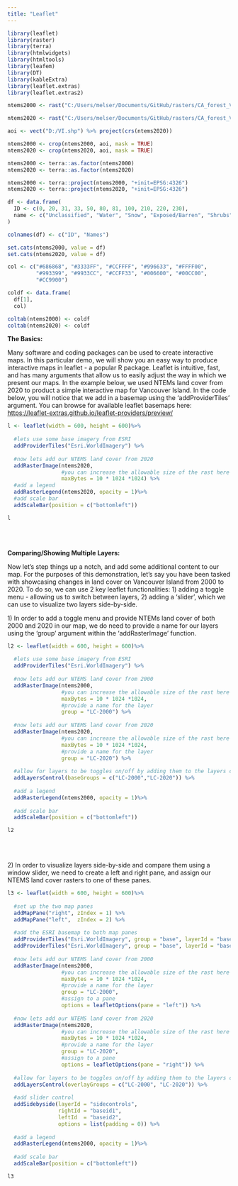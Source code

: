 ```yaml
---
title: "Leaflet"
---
```


```r

library(leaflet)
library(raster)
library(terra)
library(htmlwidgets)
library(htmltools)
library(leafem)
library(DT)
library(kableExtra)
library(leaflet.extras)
library(leaflet.extras2)

```

```r

ntems2000 <- rast("C:/Users/melser/Documents/GitHub/rasters/CA_forest_VLCE2_2000/CA_forest_VLCE2_2000.tif")

ntems2020 <- rast("C:/Users/melser/Documents/GitHub/rasters/CA_forest_VLCE2_2020/CA_forest_VLCE2_2020.tif")

aoi <- vect("D:/VI.shp") %>% project(crs(ntems2020))

ntems2000 <- crop(ntems2000, aoi, mask = TRUE)
ntems2020 <- crop(ntems2020, aoi, mask = TRUE)

ntems2000 <- terra::as.factor(ntems2000)
ntems2020 <- terra::as.factor(ntems2020)

ntems2000 <- terra::project(ntems2000, "+init=EPSG:4326")
ntems2020 <- terra::project(ntems2020, "+init=EPSG:4326")

df <- data.frame(
  ID <- c(0, 20, 31, 33, 50, 80, 81, 100, 210, 220, 230),
  name <- c("Unclassified", "Water", "Snow", "Exposed/Barren", "Shrubs", "Wetland", "Wetland-Treed", "Herbs", "Coniferous", "Broadleaf", "Mixed Wood")
)

colnames(df) <- c("ID", "Names")

set.cats(ntems2000, value = df)
set.cats(ntems2020, value = df)

col <- c("#686868", "#3333FF", "#CCFFFF", "#996633", "#FFFF00",
         "#993399", "#9933CC", "#CCFF33", "#006600", "#00CC00",
         "#CC9900")

coldf <- data.frame(
  df[1],
  col)

coltab(ntems2000) <- coldf
coltab(ntems2020) <- coldf

```

**The Basics:**

Many software and coding packages can be used to create interactive maps. In this particular demo, we will show you an easy way to produce interactive maps in leaflet - a popular R package. Leaflet is intuitive, fast, and has many arguments that allow us to easily adjust the way in which we present our maps. In the example below, we used NTEMs land cover from 2020 to product a simple interactive map for Vancouver Island. In the code below, you will notice that we add in a basemap using the 'addProviderTiles' argument. You can browse for available leaflet basemaps here: <https://leaflet-extras.github.io/leaflet-providers/preview/>

```r


l <- leaflet(width = 600, height = 600)%>%
  
  #lets use some base imagery from ESRI
  addProviderTiles("Esri.WorldImagery") %>%
  
  #now lets add our NTEMS land cover from 2020
  addRasterImage(ntems2020, 
                 #you can increase the allowable size of the rast here
                 maxBytes = 10 * 1024 *1024) %>%
  #add a legend
  addRasterLegend(ntems2020, opacity = 1)%>%
  #add scale bar
  addScaleBar(position = c("bottomleft"))


```

```r
l
```

<br>
<br>

**Comparing/Showing Multiple Layers:**

Now let's step things up a notch, and add some additional content to our map. For the purposes of this demonstration, let's say you have been tasked with showcasing changes in land cover on Vancouver Island from 2000 to 2020. To do so, we can use 2 key leaflet functionalities: 1) adding a toggle menu - allowing us to switch between layers, 2) adding a 'slider', which we can use to visualize two layers side-by-side.

1\) In order to add a toggle menu and provide NTEMs land cover of both 2000 and 2020 in our map, we do need to provide a name for our layers using the 'group' argument within the 'addRasterImage' function.

```r


l2 <- leaflet(width = 600, height = 600)%>%
  
  #lets use some base imagery from ESRI
  addProviderTiles("Esri.WorldImagery") %>%
  
  #now lets add our NTEMS land cover from 2000
  addRasterImage(ntems2000, 
                 #you can increase the allowable size of the rast here
                 maxBytes = 10 * 1024 *1024,
                 #provide a name for the layer
                 group = "LC-2000") %>%
  
  #now lets add our NTEMS land cover from 2020
  addRasterImage(ntems2020, 
                 #you can increase the allowable size of the rast here
                 maxBytes = 10 * 1024 *1024,
                 #provide a name for the layer
                 group = "LC-2020") %>%
  
  #allow for layers to be toggles on/off by adding them to the layers control
  addLayersControl(baseGroups = c("LC-2000","LC-2020")) %>%
  
  #add a legend
  addRasterLegend(ntems2000, opacity = 1)%>%
  
  #add scale bar
  addScaleBar(position = c("bottomleft"))


```

```r
l2
```
<br>
<br>

2\) In order to visualize layers side-by-side and compare them using a window slider, we need to create a left and right pane, and assign our NTEMS land cover rasters to one of these panes.

```r


l3 <- leaflet(width = 600, height = 600)%>%
  
  #set up the two map panes
  addMapPane("right", zIndex = 1) %>%
  addMapPane("left",  zIndex = 2) %>%
  
  #add the ESRI basemap to both map panes
  addProviderTiles("Esri.WorldImagery", group = "base", layerId = "baseid1", options = pathOptions(pane = "right")) %>%
  addProviderTiles("Esri.WorldImagery", group = "base", layerId = "baseid2", options = pathOptions(pane = "left")) %>%
  
  #now lets add our NTEMS land cover from 2000
  addRasterImage(ntems2000, 
                 #you can increase the allowable size of the rast here
                 maxBytes = 10 * 1024 *1024,
                 #provide a name for the layer
                 group = "LC-2000",
                 #assign to a pane
                 options = leafletOptions(pane = "left")) %>%
  
  #now lets add our NTEMS land cover from 2020
  addRasterImage(ntems2020, 
                 #you can increase the allowable size of the rast here
                 maxBytes = 10 * 1024 *1024,
                 #provide a name for the layer
                 group = "LC-2020",
                 #assign to a pane
                 options = leafletOptions(pane = "right")) %>%
  
  #allow for layers to be toggles on/off by adding them to the layers control
  addLayersControl(overlayGroups = c("LC-2000", "LC-2020")) %>%
  
  #add slider control
  addSidebyside(layerId = "sidecontrols",
                rightId = "baseid1",
                leftId  = "baseid2",
                options = list(padding = 0)) %>%
  
  #add a legend
  addRasterLegend(ntems2000, opacity = 1)%>%
  
  #add scale bar
  addScaleBar(position = c("bottomleft"))


```

```r
l3
```
